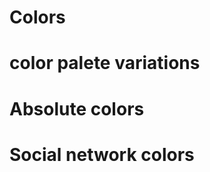 
 <Meta title="Adevinta-DS|Colors" />

 # Colors

 <ColorPalette>
   <ColorItem title="primary" subtitle="--c-primary" colors={["var(--c-primary)"]} />
   <ColorItem title="secondary" subtitle="--c-secondary" colors={["var(--c-secondary)"]} />
   <ColorItem title="warning" subtitle="--c-alert" colors={["var(--c-alert)"]} />
   <ColorItem title="danger" subtitle="--c-error" colors={["var(--c-error)"]} />
   <ColorItem title="info" subtitle="--c-info" colors={["var(--c-info)"]} />
   <ColorItem title="success" subtitle="--c-success" colors={["var(--c-success)"]} />
 </ColorPalette>

 # color palete variations

  <ColorPalette>
    <ColorItem
        title="primary"
        subtitle="--c-primary"
        colors={[
            "var(--c-primary-light-4)",
            "var(--c-primary-light-3)",
            "var(--c-primary-light-2)",
            "var(--c-primary-light-1)",
            "var(--c-primary)",
            "var(--c-primary-dark-1)",
            "var(--c-primary-dark-2)",
            "var(--c-primary-dark-3)",
            "var(--c-primary-dark-4)",
        ]}
    />
    <ColorItem
        title="secondary"
        subtitle="--c-secondary"
        colors={[
            "var(--c-secondary-light-4)",
            "var(--c-secondary-light-3)",
            "var(--c-secondary-light-2)",
            "var(--c-secondary-light-1)",
            "var(--c-secondary)",
            "var(--c-secondary-dark-1)",
            "var(--c-secondary-dark-2)",
            "var(--c-secondary-dark-3)",
            "var(--c-secondary-dark-4)",
        ]}
    />
    <ColorItem
        title="warning"
        subtitle="--c-alert"
        colors={[
            "var(--c-alert-light-4)",
            "var(--c-alert-light-3)",
            "var(--c-alert-light-2)",
            "var(--c-alert-light-1)",
            "var(--c-alert)",
            "var(--c-alert-dark-1)",
            "var(--c-alert-dark-2)",
            "var(--c-alert-dark-3)",
            "var(--c-alert-dark-4)",
        ]}
    />
    <ColorItem
        title="danger"
        subtitle="--c-error"
        colors={[
            "var(--c-error-light-4)",
            "var(--c-error-light-3)",
            "var(--c-error-light-2)",
            "var(--c-error-light-1)",
            "var(--c-error)",
            "var(--c-error-dark-1)",
            "var(--c-error-dark-2)",
            "var(--c-error-dark-3)",
            "var(--c-error-dark-4)",
        ]}
    />
    <ColorItem
        title="info"
        subtitle="--c-info"
        colors={[
            "var(--c-info-light-4)",
            "var(--c-info-light-3)",
            "var(--c-info-light-2)",
            "var(--c-info-light-1)",
            "var(--c-info)",
            "var(--c-info-dark-1)",
            "var(--c-info-dark-2)",
            "var(--c-info-dark-3)",
            "var(--c-info-dark-4)",
        ]}
    />
    <ColorItem
        title="success"
        subtitle="--c-success"
        colors={[
            "var(--c-success-light-4)",
            "var(--c-success-light-3)",
            "var(--c-success-light-2)",
            "var(--c-success-light-1)",
            "var(--c-success)",
            "var(--c-success-dark-1)",
            "var(--c-success-dark-2)",
            "var(--c-success-dark-3)",
            "var(--c-success-dark-4)",
        ]}
    />
    <ColorItem
        title="monocrome"
        subtitle="--c-gray"
        colors={[
            "var(--c-gray-light-4)",
            "var(--c-gray-light-3)",
            "var(--c-gray-light-2)",
            "var(--c-gray-light-1)",
            "var(--c-gray)",
            "var(--c-gray-dark-1)",
            "var(--c-gray-dark-2)",
            "var(--c-gray-dark-3)",
            "var(--c-gray-dark-4)",
        ]}
    />
    <ColorItem
        title="monocrome"
        subtitle="--c-light-gray"
        colors={[
            "var(--c-light-gray-light-4)",
            "var(--c-light-gray-light-3)",
            "var(--c-light-gray-light-2)",
            "var(--c-light-gray-light-1)",
            "var(--c-light-gray)",
            "var(--c-light-gray-dark-1)",
            "var(--c-light-gray-dark-2)",
            "var(--c-light-gray-dark-3)",
            "var(--c-light-gray-dark-4)",
        ]}
    />
  </ColorPalette>

# Absolute colors
   <ColorPalette>
     <ColorItem title="system" subtitle="--c-system" colors={["var(--c-system)"]} />
     <ColorItem title="white" subtitle="--c-white" colors={["var(--c-white)"]} />
     <ColorItem title="black" subtitle="--c-black" colors={["var(--c-black)"]} />
     <ColorItem title="highlight" subtitle="--c-highlight" colors={["var(--c-highlight)"]} />
   </ColorPalette>

# Social network colors
<ColorPalette>
    <ColorItem title="facebook" subtitle="--c-facebook" colors={["var(--c-facebook)"]} />
    <ColorItem title="twitter" subtitle="--c-twitter" colors={["var(--c-twitter)"]} />
    <ColorItem title="google" subtitle="--c-google" colors={["var(--c-google)"]} />
    <ColorItem title="youtube" subtitle="--c-youtube" colors={["var(--c-youtube)"]} />
    <ColorItem title="whatsapp" subtitle="--c-whatsapp" colors={["var(--c-whatsapp)"]} />
    <ColorItem title="instagram" subtitle="--c-instagram" colors={["var(--c-instagram)"]} />
</ColorPalette>
